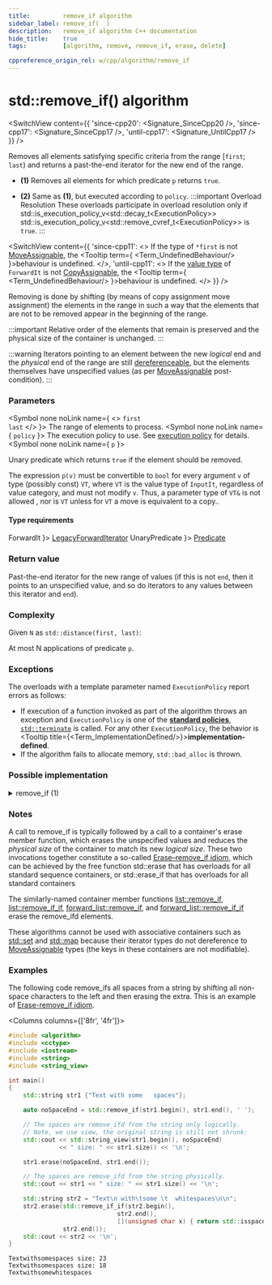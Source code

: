 ```yaml
---
title:         remove_if algorithm
sidebar_label: remove_if(  )
description:   remove_if algorithm C++ documentation
hide_title:    true
tags:          [algorithm, remove, remove_if, erase, delete]

cppreference_origin_rel: w/cpp/algorithm/remove_if
---
```



<!-- Terms -->


<!----------------- Codes ---------------------->


# std::remove_if() algorithm

<SwitchView content={{
  'since-cpp20': <Signature_SinceCpp20 />,
  'since-cpp17': <Signature_SinceCpp17 />,
  'until-cpp17': <Signature_UntilCpp17 />
}} />

Removes all elements satisfying specific criteria from the range [`first`; `last`) and returns a past-the-end iterator for the new end of the range.

- **(1)** Removes all elements for which predicate `p` returns `true`.

- **(2)** Same as **(1)**, but executed according to `policy`.
	:::important Overload Resolution
	These overloads participate in overload resolution only if
	<Until v='cpp20'> std::is_execution_policy_v&lt;std::decay_t&lt;ExecutionPolicy&gt;&gt; </Until> <Since v='cpp20'>std::is_execution_policy_v&lt;std::remove_cvref_t&lt;ExecutionPolicy&gt;&gt;</Since> is <code>true</code>.
	:::

<SwitchView content={{
  'since-cpp11': <>
    If the type of <code>*first</code> is not <a href="/docs/named_req/MoveAssignable">MoveAssignable</a>, the <Tooltip term={ <Term_UndefinedBehaviour/> }>behaviour is undefined</Tooltip>.
  </>,
  'until-cpp11': <>
    If the <a href="#">value type</a> of <code>ForwardIt</code> is not <a href="/docs/named_req/CopyAssignable">CopyAssignable</a>, the <Tooltip term={ <Term_UndefinedBehaviour/> }>behaviour is undefined</Tooltip>.
  </>
}} />

Removing is done by shifting (by means of <Until v='cpp11'>copy assignment</Until> <Since v='cpp11'>move assignment</Since>) the elements in the range in such a way that the elements that are not to be removed appear in the beginning of the range.

:::important
Relative order of the elements that remain is preserved and the physical size of the container is unchanged.
:::

:::warning
Iterators pointing to an element between the new *logical* end and the *physical* end of the range are still <a href="#">dereferenceable</a>, <Since v='cpp11'>but the elements themselves have unspecified values (as per <a href="/docs/named_req/MoveAssignable">MoveAssignable</a> post-condition).</Since>
:::

### Parameters

<SymbolTable>

  <Symbol none noLink name={ <> <code>first</code> <br/> <code>last</code> </> }>
    The range of elements to process.
  </Symbol>
  <Symbol none noLink name={ <code>policy</code> }>
    The execution policy to use. See <a href="#">execution policy</a> for details.
  </Symbol>
  <Symbol none noLink name={ <code>p</code> }>

Unary predicate which returns `true` if the element should be removed.

The expression `p(v)` must be convertible to `bool` for every argument `v` of type (possibly const) `VT`, where `VT` is the value type of `InputIt`, regardless of value category, and must not modify `v`. Thus, a parameter type of `VT&` is not allowed <Since v='cpp11'>, nor is <code>VT</code> unless for <code>VT</code> a move is equivalent to a copy.</Since>.


  </Symbol>

</SymbolTable>

#### Type requirements

<SymbolTable>
  <Symbol none noLink name={ <code>ForwardIt</code> }>
    <a href="/docs/named_req/LegacyForwardIterator">LegacyForwardIterator</a>
  </Symbol>
  <Symbol none noLink name={ <code>UnaryPredicate</code> }>
    <a href="/docs/named_req/Predicate">Predicate</a>
  </Symbol>
</SymbolTable>

### Return value

Past-the-end iterator for the new range of values (if this is not `end`, then it points to an unspecified value, and so do iterators to any values between this iterator and `end`).

### Complexity

Given `N` as `std::distance(first, last)`:

At most N applications of predicate `p`.

### Exceptions

The overloads with a template parameter named `ExecutionPolicy` report errors as follows:
- If execution of a function invoked as part of the algorithm throws an exception and `ExecutionPolicy` is one of the [**standard policies**](#), [`std::terminate`](#) is called.
	For any other `ExecutionPolicy`, the behavior is <Tooltip title={<Term_ImplementationDefined/>}>**implementation-defined**</Tooltip>.
- If the algorithm fails to allocate memory, `std::bad_alloc` is thrown.

### Possible implementation

<details>
<summary>remove_if (1)</summary>

```cpp
template<class ForwardIt, class UnaryPredicate>
ForwardIt remove_if(ForwardIt first, ForwardIt last, UnaryPredicate p)
{
    first = std::find_if(first, last, p);
    if (first != last)
        for (ForwardIt i = first; ++i != last;)
            if (!p(*i))
                *first++ = std::move(*i);
    return first;
}
```

</details>

### Notes

A call to remove_if is typically followed by a call to a container's erase member function, which erases the unspecified values and reduces the *physical size* of the container to match its new *logical size*.
These two invocations together constitute a so-called [Erase–remove_if idiom](#)<Since v='cpp20'>, which can be achieved by the free function std::erase that has overloads for all standard sequence containers, or std::erase_if that has overloads for all standard containers</Since>

The similarly-named container member functions [list::remove_if](#), [list::remove_if_if](#), [forward_list::remove_if](/docs/std/containers/lists/forward-list/remove_if), and [forward_list::remove_if_if](/docs/std/containers/lists/forward-list/remove_if) erase the remove_ifd elements.

These algorithms cannot be used with associative containers such as [std::set](/docs/std/containers/sets/set) and [std::map](/docs/std/containers/maps/map) because their iterator types do not dereference to [MoveAssignable](/docs/named_req/MoveAssignable) types (the keys in these containers are not modifiable).

### Examples

The following code remove_ifs all spaces from a string by shifting all non-space characters to the left and then erasing the extra.
This is an example of [Erase-remove_if idiom](#).

<Columns columns={['8fr', '4fr']}>
<div>

```cpp title='Main.cpp' showLineNumbers
#include <algorithm>
#include <cctype>
#include <iostream>
#include <string>
#include <string_view>

int main()
{
    std::string str1 {"Text with some   spaces"};

    auto noSpaceEnd = std::remove_if(str1.begin(), str1.end(), ' ');

    // The spaces are remove_ifd from the string only logically.
    // Note, we use view, the original string is still not shrunk:
    std::cout << std::string_view(str1.begin(), noSpaceEnd)
              << " size: " << str1.size() << '\n';

    str1.erase(noSpaceEnd, str1.end());

    // The spaces are remove_ifd from the string physically.
    std::cout << str1 << " size: " << str1.size() << '\n';

    std::string str2 = "Text\n with\tsome \t  whitespaces\n\n";
    str2.erase(std::remove_if_if(str2.begin(),
                              str2.end(),
                              [](unsigned char x) { return std::isspace(x); }),
               str2.end());
    std::cout << str2 << '\n';
}
```

</div>
<div>

```plaintext title="Output"
Textwithsomespaces size: 23
Textwithsomespaces size: 18
Textwithsomewhitespaces
```

</div>
</Columns>
